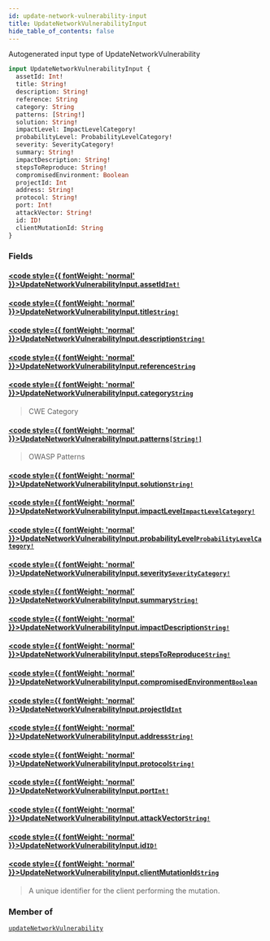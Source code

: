 ```yaml
---
id: update-network-vulnerability-input
title: UpdateNetworkVulnerabilityInput
hide_table_of_contents: false
---
```








Autogenerated input type of UpdateNetworkVulnerability

```graphql
input UpdateNetworkVulnerabilityInput {
  assetId: Int!
  title: String!
  description: String!
  reference: String
  category: String
  patterns: [String!]
  solution: String!
  impactLevel: ImpactLevelCategory!
  probabilityLevel: ProbabilityLevelCategory!
  severity: SeverityCategory!
  summary: String!
  impactDescription: String!
  stepsToReproduce: String!
  compromisedEnvironment: Boolean
  projectId: Int
  address: String!
  protocol: String!
  port: Int!
  attackVector: String!
  id: ID!
  clientMutationId: String
}
```


### Fields

#### [<code style={{ fontWeight: 'normal' }}>UpdateNetworkVulnerabilityInput.<b>assetId</b></code>](#)<Bullet />[`Int!`](/api/graphql/documentation/scalars/int) <Badge class="secondary" text="non-null"/> <Badge class="secondary" text="scalar"/>
> 
> 

#### [<code style={{ fontWeight: 'normal' }}>UpdateNetworkVulnerabilityInput.<b>title</b></code>](#)<Bullet />[`String!`](/api/graphql/documentation/scalars/string) <Badge class="secondary" text="non-null"/> <Badge class="secondary" text="scalar"/>
> 
> 

#### [<code style={{ fontWeight: 'normal' }}>UpdateNetworkVulnerabilityInput.<b>description</b></code>](#)<Bullet />[`String!`](/api/graphql/documentation/scalars/string) <Badge class="secondary" text="non-null"/> <Badge class="secondary" text="scalar"/>
> 
> 

#### [<code style={{ fontWeight: 'normal' }}>UpdateNetworkVulnerabilityInput.<b>reference</b></code>](#)<Bullet />[`String`](/api/graphql/documentation/scalars/string) <Badge class="secondary" text="scalar"/>
> 
> 

#### [<code style={{ fontWeight: 'normal' }}>UpdateNetworkVulnerabilityInput.<b>category</b></code>](#)<Bullet />[`String`](/api/graphql/documentation/scalars/string) <Badge class="secondary" text="scalar"/>
> CWE Category
> 

#### [<code style={{ fontWeight: 'normal' }}>UpdateNetworkVulnerabilityInput.<b>patterns</b></code>](#)<Bullet />[`[String!]`](/api/graphql/documentation/scalars/string) <Badge class="secondary" text="list"/> <Badge class="secondary" text="scalar"/>
> OWASP Patterns
> 

#### [<code style={{ fontWeight: 'normal' }}>UpdateNetworkVulnerabilityInput.<b>solution</b></code>](#)<Bullet />[`String!`](/api/graphql/documentation/scalars/string) <Badge class="secondary" text="non-null"/> <Badge class="secondary" text="scalar"/>
> 
> 

#### [<code style={{ fontWeight: 'normal' }}>UpdateNetworkVulnerabilityInput.<b>impactLevel</b></code>](#)<Bullet />[`ImpactLevelCategory!`](/api/graphql/documentation/enums/impact-level-category) <Badge class="secondary" text="non-null"/> <Badge class="secondary" text="enum"/>
> 
> 

#### [<code style={{ fontWeight: 'normal' }}>UpdateNetworkVulnerabilityInput.<b>probabilityLevel</b></code>](#)<Bullet />[`ProbabilityLevelCategory!`](/api/graphql/documentation/enums/probability-level-category) <Badge class="secondary" text="non-null"/> <Badge class="secondary" text="enum"/>
> 
> 

#### [<code style={{ fontWeight: 'normal' }}>UpdateNetworkVulnerabilityInput.<b>severity</b></code>](#)<Bullet />[`SeverityCategory!`](/api/graphql/documentation/enums/severity-category) <Badge class="secondary" text="non-null"/> <Badge class="secondary" text="enum"/>
> 
> 

#### [<code style={{ fontWeight: 'normal' }}>UpdateNetworkVulnerabilityInput.<b>summary</b></code>](#)<Bullet />[`String!`](/api/graphql/documentation/scalars/string) <Badge class="secondary" text="non-null"/> <Badge class="secondary" text="scalar"/>
> 
> 

#### [<code style={{ fontWeight: 'normal' }}>UpdateNetworkVulnerabilityInput.<b>impactDescription</b></code>](#)<Bullet />[`String!`](/api/graphql/documentation/scalars/string) <Badge class="secondary" text="non-null"/> <Badge class="secondary" text="scalar"/>
> 
> 

#### [<code style={{ fontWeight: 'normal' }}>UpdateNetworkVulnerabilityInput.<b>stepsToReproduce</b></code>](#)<Bullet />[`String!`](/api/graphql/documentation/scalars/string) <Badge class="secondary" text="non-null"/> <Badge class="secondary" text="scalar"/>
> 
> 

#### [<code style={{ fontWeight: 'normal' }}>UpdateNetworkVulnerabilityInput.<b>compromisedEnvironment</b></code>](#)<Bullet />[`Boolean`](/api/graphql/documentation/scalars/boolean) <Badge class="secondary" text="scalar"/>
> 
> 

#### [<code style={{ fontWeight: 'normal' }}>UpdateNetworkVulnerabilityInput.<b>projectId</b></code>](#)<Bullet />[`Int`](/api/graphql/documentation/scalars/int) <Badge class="secondary" text="scalar"/>
> 
> 

#### [<code style={{ fontWeight: 'normal' }}>UpdateNetworkVulnerabilityInput.<b>address</b></code>](#)<Bullet />[`String!`](/api/graphql/documentation/scalars/string) <Badge class="secondary" text="non-null"/> <Badge class="secondary" text="scalar"/>
> 
> 

#### [<code style={{ fontWeight: 'normal' }}>UpdateNetworkVulnerabilityInput.<b>protocol</b></code>](#)<Bullet />[`String!`](/api/graphql/documentation/scalars/string) <Badge class="secondary" text="non-null"/> <Badge class="secondary" text="scalar"/>
> 
> 

#### [<code style={{ fontWeight: 'normal' }}>UpdateNetworkVulnerabilityInput.<b>port</b></code>](#)<Bullet />[`Int!`](/api/graphql/documentation/scalars/int) <Badge class="secondary" text="non-null"/> <Badge class="secondary" text="scalar"/>
> 
> 

#### [<code style={{ fontWeight: 'normal' }}>UpdateNetworkVulnerabilityInput.<b>attackVector</b></code>](#)<Bullet />[`String!`](/api/graphql/documentation/scalars/string) <Badge class="secondary" text="non-null"/> <Badge class="secondary" text="scalar"/>
> 
> 

#### [<code style={{ fontWeight: 'normal' }}>UpdateNetworkVulnerabilityInput.<b>id</b></code>](#)<Bullet />[`ID!`](/api/graphql/documentation/scalars/id) <Badge class="secondary" text="non-null"/> <Badge class="secondary" text="scalar"/>
> 
> 

#### [<code style={{ fontWeight: 'normal' }}>UpdateNetworkVulnerabilityInput.<b>clientMutationId</b></code>](#)<Bullet />[`String`](/api/graphql/documentation/scalars/string) <Badge class="secondary" text="scalar"/>
> A unique identifier for the client performing the mutation.
> 



### Member of

[`updateNetworkVulnerability`](/api/graphql/documentation/mutations/update-network-vulnerability)  <Badge class="secondary" text="mutation"/>



